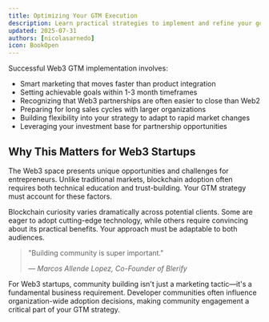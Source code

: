 ```yaml
---
title: Optimizing Your GTM Execution
description: Learn practical strategies to implement and refine your go-to-market approach
updated: 2025-07-31
authors: [nicolasarnedo]
icon: BookOpen
---
```


Successful Web3 GTM implementation involves:

- Smart marketing that moves faster than product integration
- Setting achievable goals within 1-3 month timeframes
- Recognizing that Web3 partnerships are often easier to close than Web2
- Preparing for long sales cycles with larger organizations
- Building flexibility into your strategy to adapt to rapid market changes
- Leveraging your investment base for partnership opportunities

## Why This Matters for Web3 Startups

The Web3 space presents unique opportunities and challenges for entrepreneurs. Unlike traditional markets, blockchain adoption often requires both technical education and trust-building. Your GTM strategy must account for these factors.

Blockchain curiosity varies dramatically across potential clients. Some are eager to adopt cutting-edge technology, while others require convincing about its practical benefits. Your approach must be adaptable to both audiences.

<blockquote className="quote-card">
  <p>"Building community is super important."</p>
  <cite>— Marcos Allende Lopez, Co-Founder of Blerify</cite>
</blockquote>

For Web3 startups, community building isn't just a marketing tactic—it's a fundamental business requirement. Developer communities often influence organization-wide adoption decisions, making community engagement a critical part of your GTM strategy.
